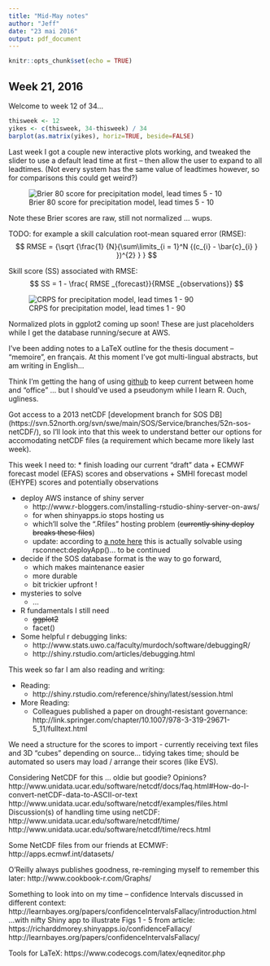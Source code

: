 ```yaml
---
title: "Mid-May notes"
author: "Jeff"
date: "23 mai 2016"
output: pdf_document
---
```


```r
knitr::opts_chunk$set(echo = TRUE)
```


## Week 21, 2016
Welcome to week 12 of 34...

```r
thisweek <- 12
yikes <- c(thisweek, 34-thisweek) / 34
barplot(as.matrix(yikes), horiz=TRUE, beside=FALSE)
```

Last week I got a couple new interactive plots working, and tweaked the slider to use a default lead time at first -- then allow the user to expand to all leadtimes. (Not every system has the same value of leadtimes however, so for comparisons this could get weird?)

![Brier 80 score for precipitation model, lead times 5 - 10](figures/20160523_brierScrPPT_LT5-10.png)

Note these Brier scores are raw, still not normalized ... wups.

TODO: for example a skill calculation root-mean squared error (RMSE):
$$ RMSE = {\sqrt {\frac{1} {N}{\sum\limits_{i = 1}^N {(c_{i} - \bar{c}_{i} } })^{2} } }   $$

Skill score (SS) associated with RMSE:
$$ SS = 1 - \frac{ RMSE _{forecast}}{RMSE _{observations}} $$

![CRPS for precipitation model, lead times 1 - 90](figures/20160523_crpsScrPPT_LT0-90.png)

Normalized plots in ggplot2 coming up soon! These are just placeholders while I get the database running/secure at AWS.

I've been adding notes to a LaTeX outline for the thesis document -- "memoire", en français. At this moment I've got multi-lingual abstracts, but am writing in English...


Think I'm getting the hang of using [github](https://github.com/jeffnorville/shinysb1/) to keep current between home and "office" ... but I should've used a pseudonym while I learn R. Ouch, ugliness.


Got access to a 2013 netCDF [development branch for SOS DB] (https://svn.52north.org/svn/swe/main/SOS/Service/branches/52n-sos-netCDF/), so I'll look into that this week to understand better our options for accomodating netCDF files (a requirement which became more likely last week).


This week I need to: 
* finish loading our current "draft" data
    + ECMWF forecast model (EFAS) scores and observations
    + SMHI forecast model (EHYPE) scores and potentially observations

* deploy AWS instance of shiny server
    + http://www.r-bloggers.com/installing-rstudio-shiny-server-on-aws/
    + for when shinyapps.io stops hosting us
    + which'll solve the ".Rfiles" hosting problem (~~currently shiny deploy breaks these files~~)
    + update: according to [a note here](https://groups.google.com/forum/#!msg/shinyapps-users/dMjMJlk0cPQ/kB4GiIE7DQAJ) this is actually solvable using rsconnect:deployApp()... to be continued

* decide if the SOS database format is the way to go forward,
    + which makes maintenance easier
    + more durable
    + bit trickier upfront !
* mysteries to solve
    + ...
* R fundamentals I still need
    + ~~ggplot2~~
    + facet()
* Some helpful r debugging links:
    + http://www.stats.uwo.ca/faculty/murdoch/software/debuggingR/
    + http://shiny.rstudio.com/articles/debugging.html

This week so far I am also reading and writing:

* Reading:
    + http://shiny.rstudio.com/reference/shiny/latest/session.html

* More Reading:
    + Colleagues published a paper on drought-resistant governance: 
    http://link.springer.com/chapter/10.1007/978-3-319-29671-5_11/fulltext.html
    


We need a structure for the scores to import - currently receiving text files and 3D "cubes" depending on source... tidying takes time; should be automated so users may load / arrange their scores (like EVS).

Considering NetCDF for this ... oldie but goodie? Opinions?
http://www.unidata.ucar.edu/software/netcdf/docs/faq.html#How-do-I-convert-netCDF-data-to-ASCII-or-text
http://www.unidata.ucar.edu/software/netcdf/examples/files.html
Discussion(s) of handling time using netCDF:
http://www.unidata.ucar.edu/software/netcdf/time/
http://www.unidata.ucar.edu/software/netcdf/time/recs.html

Some NetCDF files from our friends at ECMWF:
http://apps.ecmwf.int/datasets/

O'Reilly always publishes goodness, re-reminging myself to remember this later:
http://www.cookbook-r.com/Graphs/


Something to look into on my time -- confidence Intervals discussed in different context:
http://learnbayes.org/papers/confidenceIntervalsFallacy/introduction.html
...with nifty Shiny app to illustrate Figs 1 - 5 from article:
https://richarddmorey.shinyapps.io/confidenceFallacy/
http://learnbayes.org/papers/confidenceIntervalsFallacy/

Tools for LaTeX:
https://www.codecogs.com/latex/eqneditor.php

